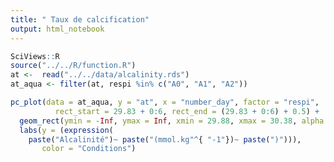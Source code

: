 ```yaml
---
title: " Taux de calcification"
output: html_notebook
---
```


```r
SciViews::R
source("../../R/function.R")
at <-  read("../../data/alcalinity.rds")
at_aqua <- filter(at, respi %in% c("A0", "A1", "A2"))
```


```r
pc_plot(data = at_aqua, y = "at", x = "number_day", factor = "respi",
          rect_start = 29.83 + 0:6, rect_end = (29.83 + 0:6) + 0.5) +
  geom_rect(ymin = -Inf, ymax = Inf, xmin = 29.88, xmax = 30.38, alpha = 0.002) +
  labs(y = (expression(
    paste("Alcalinité")~ paste("(mmol.kg"^{ "-1"})~ paste(")"))), 
       color = "Conditions")
```


